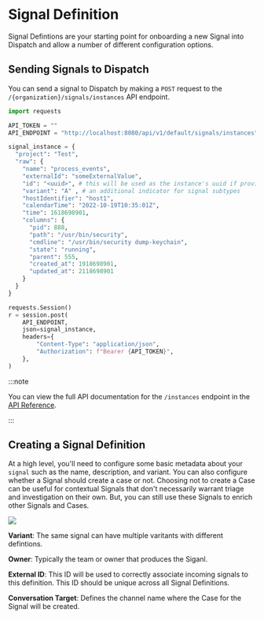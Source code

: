 # Signal Definition

Signal Defintions are your starting point for onboarding a new Signal into Dispatch and allow a number of different configuration options.

## Sending Signals to Dispatch

You can send a signal to Dispatch by making a `POST` request to the `/{organization}/signals/instances` API endpoint.

```python
import requests

API_TOKEN = ""
API_ENDPOINT = "http://localhost:8080/api/v1/default/signals/instances"

signal_instance = {
  "project": "Test",
  "raw": {
    "name": "process_events",
    "externalId": "someExternalValue",
    "id": "<uuid>", # this will be used as the instance's uuid if provided
    "variant": "A" , # an additional indicator for signal subtypes
    "hostIdentifier": "host1",
    "calendarTime": "2022-10-19T10:35:01Z",
    "time": 1618698901,
    "columns": {
      "pid": 888,
      "path": "/usr/bin/security",
      "cmdline": "/usr/bin/security dump-keychain",
      "state": "running",
      "parent": 555,
      "created_at": 1918698901,
      "updated_at": 2118698901
    }
  }
}

requests.Session()
r = session.post(
    API_ENDPOINT,
    json=signal_instance,
    headers={
        "Content-Type": "application/json",
        "Authorization": f"Bearer {API_TOKEN}",
    },
)
```

:::note

You can view the full API documentation for the `/instances` endpoint in the [API Reference](https://netflix.github.io/dispatch/docs/api#tag/signals/operation/create_signal_instance__organization__signals_instances_post).

:::

## Creating a Signal Definition

At a high level, you'll need to configure some basic metadata about your `signal` such as the name, description, and variant.
You can also configure whether a Signal should create a case or not. Choosing not to create a Case can be useful for contextual Signals that
don't necessarily warrant triage and investigation on their own. But, you can still use these Signals to enrich other Signals and Cases.

![](/img/admin-ui-signal-definition.png)

**Variant**: The same signal can have multiple varitants with different defintions.

**Owner**: Typically the team or owner that produces the Siganl.

**External ID**: This ID will be used to correctly associate incoming signals to this definition. This ID should be unique across all Signal Definitions.

**Conversation Target**: Defines the channel name where the Case for the Signal will be created.
